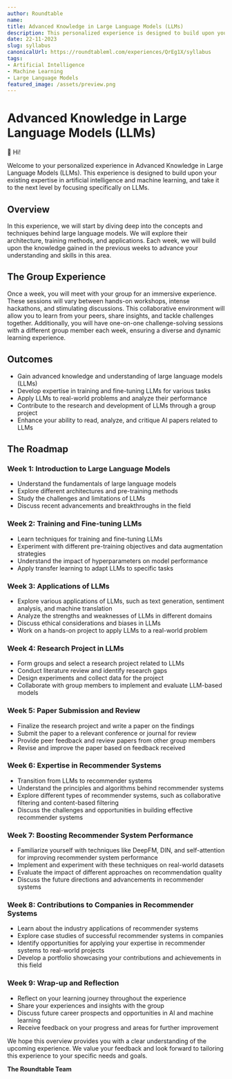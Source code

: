 ```yaml
---
author: Roundtable
name: 
title: Advanced Knowledge in Large Language Models (LLMs)
description: This personalized experience is designed to build upon your existing expertise in artificial intelligence and machine learning, and take it to the next level by focusing specifically on Large Language Models (LLMs).
date: 22-11-2023
slug: syllabus
canonicalUrl: https://roundtableml.com/experiences/QrEg1X/syllabus
tags:
- Artificial Intelligence
- Machine Learning
- Large Language Models
featured_image: /assets/preview.png
---
```


# Advanced Knowledge in Large Language Models (LLMs)

👋 Hi! 

Welcome to your personalized experience in Advanced Knowledge in Large Language Models (LLMs). This experience is designed to build upon your existing expertise in artificial intelligence and machine learning, and take it to the next level by focusing specifically on LLMs.

## Overview
In this experience, we will start by diving deep into the concepts and techniques behind large language models. We will explore their architecture, training methods, and applications. Each week, we will build upon the knowledge gained in the previous weeks to advance your understanding and skills in this area.

## The Group Experience
Once a week, you will meet with your group for an immersive experience. These sessions will vary between hands-on workshops, intense hackathons, and stimulating discussions. This collaborative environment will allow you to learn from your peers, share insights, and tackle challenges together. Additionally, you will have one-on-one challenge-solving sessions with a different group member each week, ensuring a diverse and dynamic learning experience.

## Outcomes
- Gain advanced knowledge and understanding of large language models (LLMs)
- Develop expertise in training and fine-tuning LLMs for various tasks
- Apply LLMs to real-world problems and analyze their performance
- Contribute to the research and development of LLMs through a group project
- Enhance your ability to read, analyze, and critique AI papers related to LLMs

## The Roadmap

### Week 1: Introduction to Large Language Models
- Understand the fundamentals of large language models
- Explore different architectures and pre-training methods
- Study the challenges and limitations of LLMs
- Discuss recent advancements and breakthroughs in the field

### Week 2: Training and Fine-tuning LLMs
- Learn techniques for training and fine-tuning LLMs
- Experiment with different pre-training objectives and data augmentation strategies
- Understand the impact of hyperparameters on model performance
- Apply transfer learning to adapt LLMs to specific tasks

### Week 3: Applications of LLMs
- Explore various applications of LLMs, such as text generation, sentiment analysis, and machine translation
- Analyze the strengths and weaknesses of LLMs in different domains
- Discuss ethical considerations and biases in LLMs
- Work on a hands-on project to apply LLMs to a real-world problem

### Week 4: Research Project in LLMs
- Form groups and select a research project related to LLMs
- Conduct literature review and identify research gaps
- Design experiments and collect data for the project
- Collaborate with group members to implement and evaluate LLM-based models

### Week 5: Paper Submission and Review
- Finalize the research project and write a paper on the findings
- Submit the paper to a relevant conference or journal for review
- Provide peer feedback and review papers from other group members
- Revise and improve the paper based on feedback received

### Week 6: Expertise in Recommender Systems
- Transition from LLMs to recommender systems
- Understand the principles and algorithms behind recommender systems
- Explore different types of recommender systems, such as collaborative filtering and content-based filtering
- Discuss the challenges and opportunities in building effective recommender systems

### Week 7: Boosting Recommender System Performance
- Familiarize yourself with techniques like DeepFM, DIN, and self-attention for improving recommender system performance
- Implement and experiment with these techniques on real-world datasets
- Evaluate the impact of different approaches on recommendation quality
- Discuss the future directions and advancements in recommender systems

### Week 8: Contributions to Companies in Recommender Systems
- Learn about the industry applications of recommender systems
- Explore case studies of successful recommender systems in companies
- Identify opportunities for applying your expertise in recommender systems to real-world projects
- Develop a portfolio showcasing your contributions and achievements in this field

### Week 9: Wrap-up and Reflection
- Reflect on your learning journey throughout the experience
- Share your experiences and insights with the group
- Discuss future career prospects and opportunities in AI and machine learning
- Receive feedback on your progress and areas for further improvement

We hope this overview provides you with a clear understanding of the upcoming experience. We value your feedback and look forward to tailoring this experience to your specific needs and goals.

**The Roundtable Team**